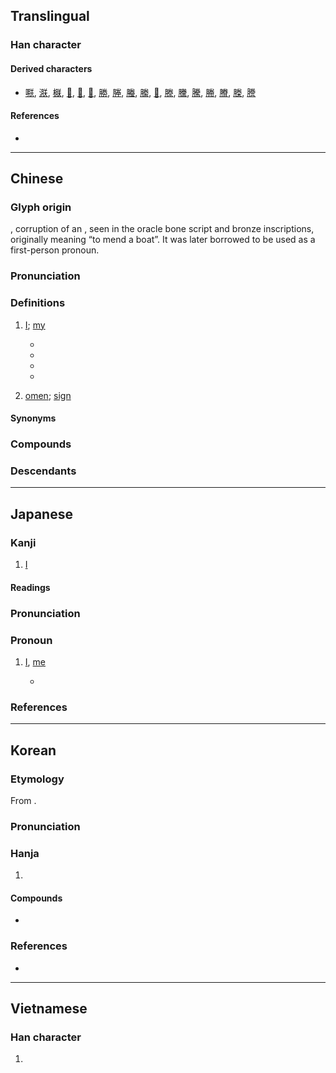 {{character info}}
==Translingual==

===Han character===
{{Han char|rn=74|rad=月|as=06|sn=10|four=78234|canj=BTK|ids=⿰月关}}

====Derived characters====
* [[𠹻]], [[㴨]], [[㮳]], [[𨃵]], [[𨫇]], [[𣞅]], [[勝]], [[塍]], [[螣]], [[縢]], [[𠗲]], [[滕]], [[黱]], [[騰]], [[幐]], [[賸]], [[榺]], [[謄]]

====References====
* {{Han ref|kx=0505.190|dkj=14361|dj=0884.120|hdz=32071.050|uh=6715|ud=26389|bh=AED3|bd=44755}}

----

==Chinese==
{{zh-forms|alt=𦩎,𣍹,𦨶,眹-“omen”}}
{{zh-wp}}

===Glyph origin===
{{Han etyl}}
{{Han simp|𦩎|f=舟|t=月|f2=灷|t2=关}}, corruption of an {{Han compound|舟|t1=boat|丨|t2=item|廾|t3=two hands|ls=ic|nocap=1}}, seen in the oracle bone script and bronze inscriptions, originally meaning “to mend a boat”. It was later borrowed to be used as a first-person pronoun.

===Pronunciation===
{{zh-pron
|m=zhèn
|c=zam6
|md=dêng
|mn=tīm
|mn-t=dim6
|w=3zen
|mc=y
|oc=y
|cat=pron,n
}}

===Definitions===
{{zh-hanzi}}

# {{lb|zh|imperial}} [[I]]; [[my]] {{gloss|similar to the [[royal we]]; reserved for use by the [[emperor]] since the [[w:Qin Dynasty|Qin Dynasty]]}}
#* {{zh-x|爾 無 不 信，朕 不 食言。|On no account disbelieve me - I will not go back on my word.|ref=Shangshu}}
#* {{zh-x|朕 為 ^始皇帝。後世 以 計數，二世 三世  至于 萬世，傳 之 無窮。|'''We ourselves''' shall be called {{w|Qin Shi Huang|First Emperor}}, and successive generations shall be numbered consecutively: Second, Third, and so on until for 1,000 or 10,000 generations, the succession passing down without end.|ref=Shiji}}
#* {{zh-x|二世 與 ^趙 ^高 謀 曰：「朕 年少，初 即位，黔首 未 集附。」|Qin Er Shi discussed with Zhao Gao, "'''I''' am young and just ascended the throne. The mass has not submitted to my rule."|ref=Shiji}}
#* {{zh-x|帝 問 曰：「朕 應天受命，卿 何以 不 樂？」|King Wen of Wei asked,"'''I''' conform to the wish of Heaven and become the emperor. Why are you unhappy?"|CL|ref=Shishuo Xinyu}}
# {{lb|zh|literary}}  [[omen]]; [[sign]]

====Synonyms====
{{zh-dial|我}}

===Compounds===
{{zh-der|兆朕|朕兆|朕躬|朕命}}

===Descendants===
{{CJKV||ちん|짐|trẫm}}

----

==Japanese==
{{ja-kanji forms-IVS
|vs1=02
|vs2=04
|col-vs1=aj
|col-vs2=hdmj
|pic-kyu=U6715-kyu.svg
|ref={{R:ja:KDJ|1091|596}}
}}

===Kanji===
{{ja-kanji|grade=c|rs=月06}}

# {{lb|ja|imperial}} [[I]] {{gloss|similar to the [[royal we]]}}

====Readings====
{{ja-readings
|goon=じん<じん<ぢむ
|kanon=ちん<ちん<ちむ
|kun=きざ-し, わ-が, われ-, わ-れ
}}

===Pronunciation===
{{ja-pron|ちん|y=kanon|acc=1|acc_ref=SMK7,DJR}}

===Pronoun===
{{ja-pos|pronoun|ちん}}

# {{lb|ja|imperial}} [[I]], [[me]] {{gloss|similar to the [[royal we]]}}
#* {{quote-av|ja|date=1945-08-15|author=Emperor Shōwa|authorlink=w:Emperor Shōwa|title={{lang|ja|[[w:ja:玉音放送|大東亜戦争終結ノ詔書]]}}|trans-title=[[w:Hirohito surrender broadcast|Gyokuon-hōsō]]}}
#*: {{ja-usex
|'''朕'''深ク世%界ノ大%勢ト帝%國ノ現%狀トニ鑑ミ非%常ノ措%置ヲ以テ時%局ヲ收%拾セムト欲シ茲ニ忠%良ナル爾%臣%民ニ告ク
|'''^チン''' フカク セ%カイ ノ タイ%セイ ト テイ%コク ノ ゲン%ジョウ ト ニ カンガミ ヒ%ジョウ ノ ソ%チ ヲ モッテ ジ%キョク ヲ シュウ%シュウ セム ト ホッシ ココ ニ チュウ%リョウ ナル ナンジ% シン%ミン ニ ツク
|To our good and loyal subjects, after pondering deeply the general trends of the world and the actual conditions obtaining in our empire today, '''we''' have decided to effect a settlement of the present situation by resorting to an extraordinary measure.
}}

===References===
<references/>

----

==Korean==

===Etymology===
From {{der|ko|ltc|-}} {{ltc-l|朕}}. {{hanja-dongguk|띰〯|ttǐm}}

===Pronunciation===
{{ko-hanja-pron|짐|l=y}}

===Hanja===
{{ko-hanja-search}}
{{ko-hanja|나|짐}}

# {{lb|ko|imperial}} {{hanja form of|짐|[[I]]; [[me]]}} {{gloss|similar to the [[royal we]]}}

====Compounds====
{{der-top3|Compounds}}
* {{ko-l|조짐|兆朕}}
{{der-bottom}}

===References===
* {{R:hanjadoc|4777}}

----

==Vietnamese==

===Han character===
{{vi-readings|rs=月06|hanviet=trẫm|nom=trũm, chũm}}

# {{lb|vi|imperial}} {{han tu form of|trẫm|[[I]]; [[me]]}} {{gloss|similar to the [[royal we]]}}